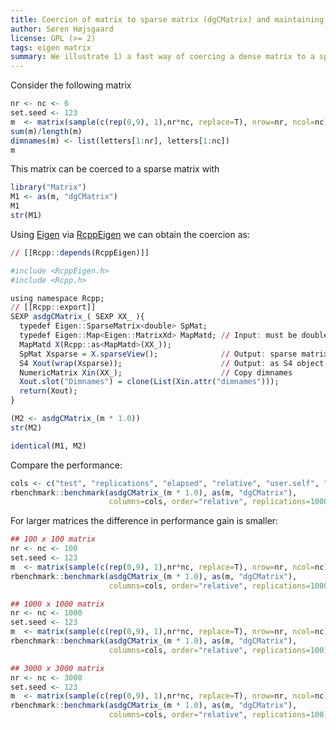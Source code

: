 ```yaml
---
title: Coercion of matrix to sparse matrix (dgCMatrix) and maintaining dimnames.
author: Søren Højsgaard
license: GPL (>= 2)
tags: eigen matrix
summary: We illustrate 1) a fast way of coercing a dense matrix to a sparse matrix and 2) how to copy the dimnames from the dense to the sparse matrix.
---
```



Consider the following matrix

```r
nr <- nc <- 6
set.seed <- 123
m  <- matrix(sample(c(rep(0,9), 1),nr*nc, replace=T), nrow=nr, ncol=nc)
sum(m)/length(m)
dimnames(m) <- list(letters[1:nr], letters[1:nc])
m
```
This matrix can be coerced to a sparse matrix with

```r
library("Matrix")
M1 <- as(m, "dgCMatrix")
M1 
str(M1)
```

Using [Eigen](http://eigen.tuxfamily.org) via
[RcppEigen](http://cran.r-project.org/web/packages/RcppEigen/index.html) we
can obtain the coercion as:

```r
// [[Rcpp::depends(RcppEigen)]]

#include <RcppEigen.h>
#include <Rcpp.h>

using namespace Rcpp;
// [[Rcpp::export]]
SEXP asdgCMatrix_( SEXP XX_ ){
  typedef Eigen::SparseMatrix<double> SpMat;   
  typedef Eigen::Map<Eigen::MatrixXd> MapMatd; // Input: must be double
  MapMatd X(Rcpp::as<MapMatd>(XX_));
  SpMat Xsparse = X.sparseView();              // Output: sparse matrix
  S4 Xout(wrap(Xsparse));                      // Output: as S4 object
  NumericMatrix Xin(XX_);                      // Copy dimnames
  Xout.slot("Dimnames") = clone(List(Xin.attr("dimnames")));
  return(Xout);
}
```


```r
(M2 <- asdgCMatrix_(m * 1.0))
str(M2)
```



```r
identical(M1, M2)
```

Compare the performance:

```r
cols <- c("test", "replications", "elapsed", "relative", "user.self", "sys.self")	
rbenchmark::benchmark(asdgCMatrix_(m * 1.0), as(m, "dgCMatrix"),	
                      columns=cols, order="relative", replications=1000)
```

For larger matrices the difference in performance gain is smaller:

```r
## 100 x 100 matrix
nr <- nc <- 100
set.seed <- 123
m  <- matrix(sample(c(rep(0,9), 1),nr*nc, replace=T), nrow=nr, ncol=nc)
rbenchmark::benchmark(asdgCMatrix_(m * 1.0), as(m, "dgCMatrix"),	
                      columns=cols, order="relative", replications=1000)

## 1000 x 1000 matrix
nr <- nc <- 1000
set.seed <- 123
m  <- matrix(sample(c(rep(0,9), 1),nr*nc, replace=T), nrow=nr, ncol=nc)
rbenchmark::benchmark(asdgCMatrix_(m * 1.0), as(m, "dgCMatrix"),	
                      columns=cols, order="relative", replications=100)

## 3000 x 3000 matrix
nr <- nc <- 3000
set.seed <- 123
m  <- matrix(sample(c(rep(0,9), 1),nr*nc, replace=T), nrow=nr, ncol=nc)
rbenchmark::benchmark(asdgCMatrix_(m * 1.0), as(m, "dgCMatrix"),	
                      columns=cols, order="relative", replications=100)
```
